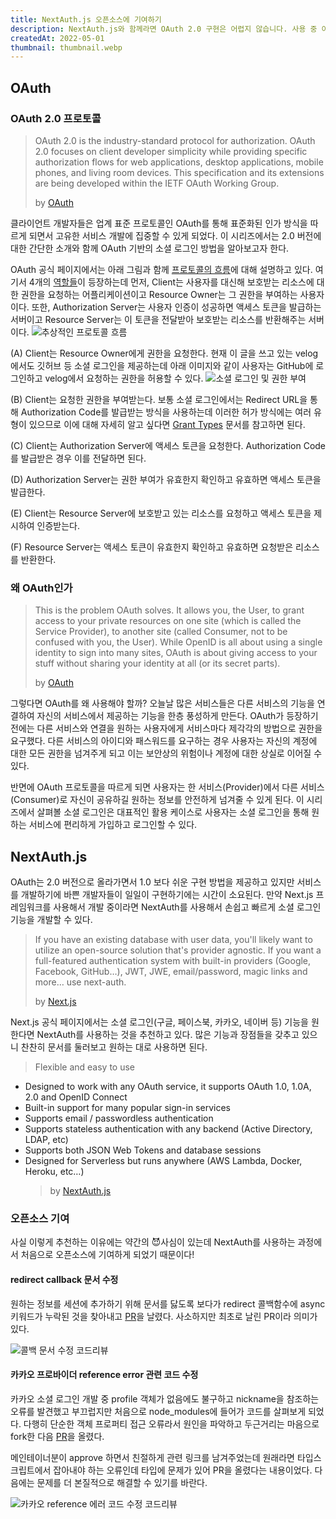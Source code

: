 ```yaml
---
title: NextAuth.js 오픈소스에 기여하기
description: NextAuth.js와 함께라면 OAuth 2.0 구현은 어렵지 않습니다. 사용 중 이슈를 마주하고 처음으로 오픈소스에 기여한 이야기도 전합니다.
createdAt: 2022-05-01
thumbnail: thumbnail.webp
---
```


## OAuth

### OAuth 2.0 프로토콜

> OAuth 2.0 is the industry-standard protocol for authorization. OAuth 2.0 focuses on client developer simplicity while providing specific authorization flows for web applications, desktop applications, mobile phones, and living room devices. This specification and its extensions are being developed within the IETF OAuth Working Group.
>
> by [OAuth](https://oauth.net/2/)

클라이언트 개발자들은 업계 표준 프로토콜인 OAuth를 통해 표준화된 인가 방식을 따르게 되면서 고유한 서비스 개발에 집중할 수 있게 되었다. 이 시리즈에서는 2.0 버전에 대한 간단한 소개와 함께 OAuth 기반의 소셜 로그인 방법을 알아보고자 한다.

OAuth 공식 페이지에서는 아래 그림과 함께 [프로토콜의 흐름](https://datatracker.ietf.org/doc/html/rfc6749#section-1.2)에 대해 설명하고 있다. 여기서 4개의 [역할들](https://datatracker.ietf.org/doc/html/rfc6749#section-1.1)이 등장하는데 먼저, Client는 사용자를 대신해 보호받는 리소스에 대한 권한을 요청하는 어플리케이션이고 Resource Owner는 그 권한을 부여하는 사용자이다. 또한, Authorization Server는 사용자 인증이 성공하면 액세스 토큰을 발급하는 서버이고 Resource Server는 이 토큰을 전달받아 보호받는 리소스를 반환해주는 서버이다.
![추상적인 프로토콜 흐름](/static/posts/contribute-to-next-auth/추상적인_프로토콜_흐름.png)

(A) Client는 Resource Owner에게 권한을 요청한다. 현재 이 글을 쓰고 있는 velog에서도 깃허브 등 소셜 로그인을 제공하는데 아래 이미지와 같이 사용자는 GitHub에 로그인하고 velog에서 요청하는 권한을 허용할 수 있다.
![소셜 로그인 및 권한 부여](/static/posts/contribute-to-next-auth/소셜_로그인_및_권한_부여.png)

(B) Client는 요청한 권한을 부여받는다. 보통 소셜 로그인에서는 Redirect URL을 통해 Authorization Code를 발급받는 방식을 사용하는데 이러한 허가 방식에는 여러 유형이 있으므로 이에 대해 자세히 알고 싶다면 [Grant Types](https://oauth.net/2/grant-types/authorization-code/) 문서를 참고하면 된다.

(C) Client는 Authorization Server에 액세스 토큰을 요청한다. Authorization Code를 발급받은 경우 이를 전달하면 된다.

(D) Authorization Server는 권한 부여가 유효한지 확인하고 유효하면 액세스 토큰을 발급한다.

(E) Client는 Resource Server에 보호받고 있는 리소스를 요청하고 액세스 토큰을 제시하여 인증받는다.

(F) Resource Server는 액세스 토큰이 유효한지 확인하고 유효하면 요청받은 리소스를 반환한다.

### 왜 OAuth인가

> This is the problem OAuth solves. It allows you, the User, to grant access to your private resources on one site (which is called the Service Provider), to another site (called Consumer, not to be confused with you, the User). While OpenID is all about using a single identity to sign into many sites, OAuth is about giving access to your stuff without sharing your identity at all (or its secret parts).
>
> by [OAuth](https://oauth.net/about/introduction/)

그렇다면 OAuth를 왜 사용해야 할까? 오늘날 많은 서비스들은 다른 서비스의 기능을 연결하여 자신의 서비스에서 제공하는 기능을 한층 풍성하게 만든다. OAuth가 등장하기 전에는 다른 서비스와 연결을 원하는 사용자에게 서비스마다 제각각의 방법으로 권한을 요구했다. 다른 서비스의 아이디와 패스워드를 요구하는 경우 사용자는 자신의 계정에 대한 모든 권한을 넘겨주게 되고 이는 보안상의 위험이나 계정에 대한 상실로 이어질 수 있다.

반면에 OAuth 프로토콜을 따르게 되면 사용자는 한 서비스(Provider)에서 다른 서비스(Consumer)로 자신이 공유하길 원하는 정보를 안전하게 넘겨줄 수 있게 된다. 이 시리즈에서 살펴볼 소셜 로그인은 대표적인 활용 케이스로 사용자는 소셜 로그인을 통해 원하는 서비스에 편리하게 가입하고 로그인할 수 있다.

## NextAuth.js

OAuth는 2.0 버전으로 올라가면서 1.0 보다 쉬운 구현 방법을 제공하고 있지만 서비스를 개발하기에 바쁜 개발자들이 일일이 구현하기에는 시간이 소요된다. 만약 Next.js 프레임워크를 사용해서 개발 중이라면 NextAuth를 사용해서 손쉽고 빠르게 소셜 로그인 기능을 개발할 수 있다.

> If you have an existing database with user data, you'll likely want to utilize an open-source solution that's provider agnostic.
> If you want a full-featured authentication system with built-in providers (Google, Facebook, GitHub…), JWT, JWE, email/password, magic links and more… use next-auth.
>
> by [Next.js](https://nextjs.org/docs/authentication#bring-your-own-database)

Next.js 공식 페이지에서는 소셜 로그인(구글, 페이스북, 카카오, 네이버 등) 기능을 원한다면 NextAuth를 사용하는 것을 추천하고 있다. 많은 기능과 장점들을 갖추고 있으니 찬찬히 문서를 둘러보고 원하는 대로 사용하면 된다.

> Flexible and easy to use

- Designed to work with any OAuth service, it supports OAuth 1.0, 1.0A, 2.0 and OpenID Connect
- Built-in support for many popular sign-in services
- Supports email / passwordless authentication
- Supports stateless authentication with any backend (Active Directory, LDAP, etc)
- Supports both JSON Web Tokens and database sessions
- Designed for Serverless but runs anywhere (AWS Lambda, Docker, Heroku, etc…)
  > by [NextAuth.js](https://next-auth.js.org/getting-started/introduction)

### 오픈소스 기여

사실 이렇게 추천하는 이유에는 약간의 😈사심이 있는데 NextAuth를 사용하는 과정에서 처음으로 오픈소스에 기여하게 되었기 때문이다!

#### redirect callback 문서 수정

원하는 정보를 세션에 추가하기 위해 문서를 닳도록 보다가 redirect 콜백함수에 async 키워드가 누락된 것을 찾아내고 [PR](https://github.com/nextauthjs/next-auth/pull/4361)을 날렸다. 사소하지만 최초로 날린 PR이라 의미가 있다.

![콜백 문서 수정 코드리뷰](/static/posts/contribute-to-next-auth/콜백_문서_수정_코드리뷰.png)

#### 카카오 프로바이더 reference error 관련 코드 수정

카카오 소셜 로그인 개발 중 profile 객체가 없음에도 불구하고 nickname을 참조하는 오류를 발견했고 부끄럽지만 처음으로 node_modules에 들어가 코드를 살펴보게 되었다. 다행히 단순한 객체 프로퍼티 접근 오류라서 원인을 파악하고 두근거리는 마음으로 fork한 다음 [PR](https://github.com/nextauthjs/next-auth/pull/4365)을 올렸다.

메인테이너분이 approve 하면서 친절하게 관련 링크를 남겨주었는데 원래라면 타입스크립트에서 잡아내야 하는 오류인데 타입에 문제가 있어 PR을 올렸다는 내용이었다. 다음에는 문제를 더 본질적으로 해결할 수 있기를 바란다.

![카카오 reference 에러 코드 수정 코드리뷰](/static/posts/contribute-to-next-auth/카카오_reference_에러_코드_수정_코드리뷰.png)
